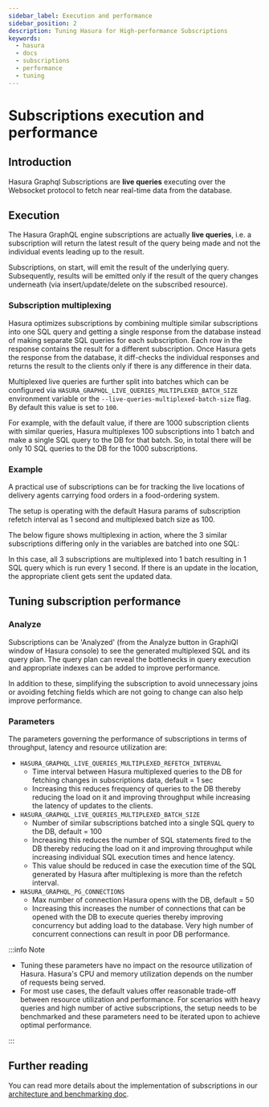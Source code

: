 ```yaml
---
sidebar_label: Execution and performance
sidebar_position: 2
description: Tuning Hasura for High-performance Subscriptions
keywords:
  - hasura
  - docs
  - subscriptions
  - performance
  - tuning
---
```



# Subscriptions execution and performance

## Introduction

Hasura Graphql Subscriptions are **live queries** executing over the
Websocket protocol to fetch near real-time data from the database.

## Execution

The Hasura GraphQL engine subscriptions are actually **live queries**,
i.e. a subscription will return the latest result of the query being
made and not the individual events leading up to the result.

Subscriptions, on start, will emit the result of the underlying query.
Subsequently, results will be emitted only if the result of the query
changes underneath (via insert/update/delete on the subscribed
resource).

### Subscription multiplexing

Hasura optimizes subscriptions by combining multiple similar
subscriptions into one SQL query and getting a single response from the
database instead of making separate SQL queries for each subscription.
Each row in the response contains the result for a different
subscription. Once Hasura gets the response from the database, it
diff-checks the individual responses and returns the result to the
clients only if there is any difference in their data.

Multiplexed live queries are further split into batches which can be
configured via `HASURA_GRAPHQL_LIVE_QUERIES_MULTIPLEXED_BATCH_SIZE`
environment variable or the `--live-queries-multiplexed-batch-size`
flag. By default this value is set to `100`.

For example, with the default value, if there are 1000 subscription
clients with similar queries, Hasura multiplexes 100 subscriptions into
1 batch and make a single SQL query to the DB for that batch. So, in
total there will be only 10 SQL queries to the DB for the 1000
subscriptions.

### Example

A practical use of subscriptions can be for tracking the live locations
of delivery agents carrying food orders in a food-ordering system.

The setup is operating with the default Hasura params of subscription
refetch interval as 1 second and multiplexed batch size as 100.

The below figure shows multiplexing in action, where the 3 similar
subscriptions differing only in the variables are batched into one SQL:

<Thumbnail
  src="/img/graphql/core/databases/postgres/subscriptions/subscription-multiplexing.png"
  alt="Hasura subscription multiplexing AST"
  width="900px"
/>

In this case, all 3 subscriptions are multiplexed into 1 batch resulting
in 1 SQL query which is run every 1 second. If there is an update in the
location, the appropriate client gets sent the updated data.

## Tuning subscription performance

### Analyze

Subscriptions can be 'Analyzed' (from the Analyze button in GraphiQl
window of Hasura console) to see the generated multiplexed SQL and its
query plan. The query plan can reveal the bottlenecks in query execution
and appropriate indexes can be added to improve performance.

In addition to these, simplifying the subscription to avoid unnecessary
joins or avoiding fetching fields which are not going to change can also
help improve performance.

### Parameters

The parameters governing the performance of subscriptions in terms of
throughput, latency and resource utilization are:

-   `HASURA_GRAPHQL_LIVE_QUERIES_MULTIPLEXED_REFETCH_INTERVAL`
    -   Time interval between Hasura multiplexed queries to the DB for
        fetching changes in subscriptions data, default = 1 sec
    -   Increasing this reduces frequency of queries to the DB thereby
        reducing the load on it and improving throughput while
        increasing the latency of updates to the clients.
-   `HASURA_GRAPHQL_LIVE_QUERIES_MULTIPLEXED_BATCH_SIZE`
    -   Number of similar subscriptions batched into a single SQL query
        to the DB, default = 100
    -   Increasing this reduces the number of SQL statements fired to
        the DB thereby reducing the load on it and improving throughput
        while increasing individual SQL execution times and hence
        latency.
    -   This value should be reduced in case the execution time of the
        SQL generated by Hasura after multiplexing is more than the
        refetch interval.
-   `HASURA_GRAPHQL_PG_CONNECTIONS`
    -   Max number of connection Hasura opens with the DB, default = 50
    -   Increasing this increases the number of connections that can be
        opened with the DB to execute queries thereby improving
        concurrency but adding load to the database. Very high number of
        concurrent connections can result in poor DB performance.

:::info Note

-   Tuning these parameters have no impact on the resource utilization
    of Hasura. Hasura's CPU and memory utilization depends on the number
    of requests being served.
-   For most use cases, the default values offer reasonable trade-off
    between resource utilization and performance. For scenarios with
    heavy queries and high number of active subscriptions, the setup
    needs to be benchmarked and these parameters need to be iterated
    upon to achieve optimal performance.

:::

## Further reading

You can read more details about the implementation of subscriptions in
our [architecture and benchmarking doc](https://github.com/hasura/graphql-engine/blob/master/architecture/live-queries.md).
